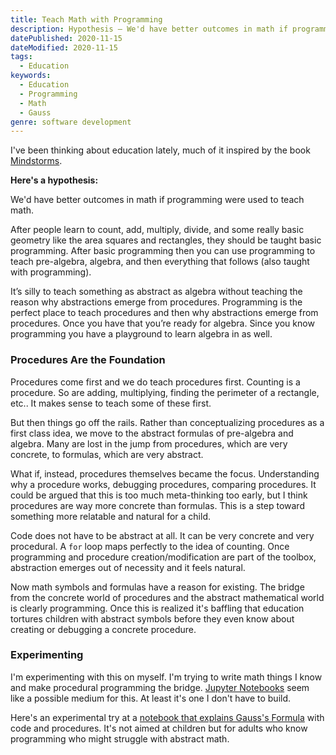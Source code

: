 ```yaml
---
title: Teach Math with Programming
description: Hypothesis – We'd have better outcomes in math if programming were used to teach math.
datePublished: 2020-11-15
dateModified: 2020-11-15
tags:
  - Education
keywords:
  - Education
  - Programming
  - Math
  - Gauss
genre: software development
---
```


I've been thinking about education lately, much of it inspired by the book [Mindstorms](http://worrydream.com/refs/Papert%20-%20Mindstorms%201st%20ed.pdf).

**Here's a hypothesis:**

We'd have better outcomes in math if programming were used to teach math.

After people learn to count, add, multiply, divide, and some really basic geometry like the area squares and rectangles, they should be taught basic programming. After basic programming then you can use programming to teach pre-algebra, algebra, and then everything that follows (also taught with programming).

It’s silly to teach something as abstract as algebra without teaching the reason why abstractions emerge from procedures. Programming is the perfect place to teach procedures and then why abstractions emerge from procedures. Once you have that you’re ready for algebra. Since you know programming you have a playground to learn algebra in as well.

### Procedures Are the Foundation

Procedures come first and we do teach procedures first. Counting is a procedure. So are adding, multiplying, finding the perimeter of a rectangle, etc.. It makes sense to teach some of these first.

But then things go off the rails. Rather than conceptualizing procedures as a first class idea, we move to the abstract formulas of pre-algebra and algebra. Many are lost in the jump from procedures, which are very concrete, to formulas, which are very abstract.

What if, instead, procedures themselves became the focus. Understanding why a procedure works, debugging procedures, comparing procedures. It could be argued that this is too much meta-thinking too early, but I think procedures are way more concrete than formulas. This is a step toward something more relatable and natural for a child.

Code does not have to be abstract at all. It can be very concrete and very procedural. A `for` loop maps perfectly to the idea of counting. Once programming and procedure creation/modification are part of the toolbox, abstraction emerges out of necessity and it feels natural.

Now math symbols and formulas have a reason for existing. The bridge from the concrete world of procedures and the abstract mathematical world is clearly programming. Once this is realized it's baffling that education tortures children with abstract symbols before they even know about creating or debugging a concrete procedure.

### Experimenting

I'm experimenting with this on myself. I'm trying to write math things I know and make procedural programming the bridge. [Jupyter Notebooks](https://jupyter.org/) seem like a possible medium for this. At least it's one I don't have to build.

Here's an experimental try at a [notebook that explains Gauss's Formula](https://github.com/franklintarter/math-notebook/blob/main/Gauss.ipynb) with code and procedures. It's not aimed at children but for adults who know programming who might struggle with abstract math.
